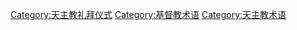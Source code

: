 [[Category:天主教礼拜仪式|Category:天主教礼拜仪式]]
[[Category:基督教术语|Category:基督教术语]]
[[Category:天主教术语|Category:天主教术语]]